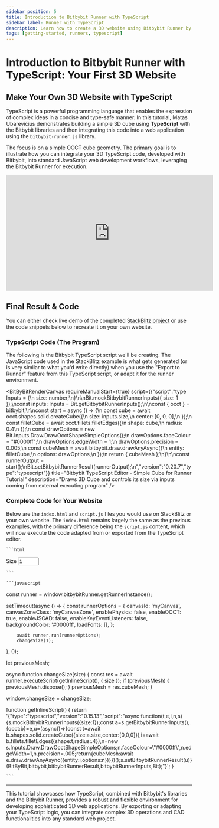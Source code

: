 ```yaml
---
sidebar_position: 5
title: Introduction to Bitbybit Runner with TypeScript
sidebar_label: Runner with TypeScript
description: Learn how to create a 3D website using Bitbybit Runner by integrating a TypeScript program built with Bitbybit into a StackBlitz project.
tags: [getting-started, runners, typescript]
---
```



# Introduction to Bitbybit Runner with TypeScript: Your First 3D Website

## Make Your Own 3D Website with TypeScript

TypeScript is a powerful programming language that enables the expression of complex ideas in a concise and type-safe manner. In this tutorial, Matas Ubarevičius demonstrates building a simple 3D cube using **TypeScript** with the Bitbybit libraries and then integrating this code into a web application using the `bitbybit-runner.js` library.

The focus is on a simple OCCT cube geometry. The primary goal is to illustrate how you can integrate your 3D TypeScript code, developed with Bitbybit, into standard JavaScript web development workflows, leveraging the Bitbybit Runner for execution.

<div class="responsive-video-container">
  <iframe 
    width="560" 
    height="315" 
    src="https://www.youtube.com/embed/7WyI4EtnlKY" 
    title="Introduction To Bitbybit Runner With TypeScript" 
    frameborder="0" 
    allow="accelerometer; autoplay; clipboard-write; encrypted-media; gyroscope; picture-in-picture; web-share" 
    allowfullscreen>
  </iframe>
</div>

## Final Result & Code

You can either check live demo of the completed [StackBlitz project](https://stackblitz.com/edit/introduction-to-bitbybit-runner-tutorial-with-typescript) or use the code snippets below to recreate it on your own website.

<BitByBitRenderCanvas
  requireManualStart={true}
  iframeUrl="https://stackblitz.com/edit/introduction-to-bitbybit-runner-tutorial-with-typescript?embed=1&file=src%2Fmain.ts&theme=dark"
  title="StackBlitz - Bitbybit Runner With TypeScript"
/>

### TypeScript Code (The Program)

The following is the Bitbybit TypeScript script we'll be creating. The JavaScript code used in the StackBlitz example is what gets generated (or is very similar to what you'd write directly) when you use the "Export to Runner" feature from this TypeScript script, or adapt it for the runner environment.

<BitByBitRenderCanvas
  requireManualStart={true}
  script={{"script":"type Inputs = {\n    size: number;\n}\n\nBit.mockBitbybitRunnerInputs({ size: 1 });\nconst inputs: Inputs = Bit.getBitbybitRunnerInputs();\n\nconst { occt } = bitbybit;\n\nconst start = async () => {\n    const cube = await occt.shapes.solid.createCube({\n        size: inputs.size,\n        center: [0, 0, 0],\n    });\n    const filletCube = await occt.fillets.filletEdges({\n        shape: cube,\n        radius: 0.4\n    });\n    const drawOptions = new Bit.Inputs.Draw.DrawOcctShapeSimpleOptions();\n    drawOptions.faceColour = \"#0000ff\";\n    drawOptions.edgeWidth = 1;\n    drawOptions.precision = 0.005;\n    const cubeMesh = await bitbybit.draw.drawAnyAsync({\n        entity: filletCube,\n        options: drawOptions,\n    });\n    return { cubeMesh };\n}\n\nconst runnerOutput = start();\nBit.setBitbybitRunnerResult(runnerOutput);\n","version":"0.20.7","type":"typescript"}}
  title="Bitbybit TypeScript Editor - Simple Cube for Runner Tutorial"
  description="Draws 3D Cube and controls its size via inputs coming from external executing program"
/>

### Complete Code for Your Website

Below are the `index.html` and `script.js` files you would use on StackBlitz or your own website. The `index.html` remains largely the same as the previous examples, with the primary difference being the `script.js` content, which will now execute the code adapted from or exported from the TypeScript editor.

<Tabs groupId="html-js-typescript-runner-example">
  <TabItem value="html" label="index.html" default>

    ```html
<!DOCTYPE html>
<html lang="en">
    <head>
        <title>Home</title>
        <meta charset="UTF-8" />
        <meta name="viewport" content="width=device-width" />
        <link rel="stylesheet" href="styles.css" />
        <script src="https://cdn.jsdelivr.net/gh/bitbybit-dev/bitbybit-assets@latest/runner/bitbybit-runner-babylonjs.js"></script>
        <script type="module" src="script.js"></script>
    </head>
    <body>
        <div class="myCanvasZone">
        <canvas id="myCanvas"></canvas>
        </div>
        <label for="size">Size</label>
        <input
        id="size"
        type="number"
        value="1"
        min="1"
        max="10"
        step="1"
        onchange="changeSize(+event.target.value)"
        />
    </body>
</html>

    ```

  </TabItem>
  <TabItem value="js" label="script.js">

    ```javascript
const runner = window.bitbybitRunner.getRunnerInstance();

setTimeout(async () => {
        const runnerOptions = {
            canvasId: 'myCanvas',
            canvasZoneClass: 'myCanvasZone',
            enablePhysics: false,
            enableOCCT: true,
            enableJSCAD: false,
            enableKeyEventListeners: false,
            backgroundColor: '#0000ff',
            loadFonts: [],
        };

        await runner.run(runnerOptions);
        changeSize(1);
}, 0);

let previousMesh;

async function changeSize(size) {
        const res = await runner.executeScript(getInlineScript(), { size });
        if (previousMesh) {
            previousMesh.dispose();
        }
        previousMesh = res.cubeMesh;
}

window.changeSize = changeSize;

function getInlineScript() {
        return '{"type":"typescript","version":"0.15.13","script":"async function(t,e,i,n,s){s.mockBitbybitRunnerInputs({size:1});const a=s.getBitbybitRunnerInputs(),{occt:b}=e,u=(async()=>{const t=await b.shapes.solid.createCube({size:a.size,center:[0,0,0]}),i=await b.fillets.filletEdges({shape:t,radius:.4}),n=new s.Inputs.Draw.DrawOcctShapeSimpleOptions;n.faceColour=\\"#0000ff\\",n.edgeWidth=1,n.precision=.005;return{cubeMesh:await e.draw.drawAnyAsync({entity:i,options:n})}})();s.setBitbybitRunnerResult(u)}(BitByBit,bitbybit,bitbybitRunnerResult,bitbybitRunnerInputs,Bit);"}';
}

    ```

  </TabItem>
</Tabs>

---

This tutorial showcases how TypeScript, combined with Bitbybit's libraries and the Bitbybit Runner, provides a robust and flexible environment for developing sophisticated 3D web applications. By exporting or adapting your TypeScript logic, you can integrate complex 3D operations and CAD functionalities into any standard web project.